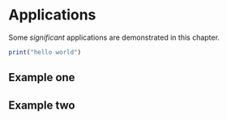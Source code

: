 # Applications

Some _significant_ applications are demonstrated in this chapter.

```r
print("hello world")
```

## Example one

## Example two
